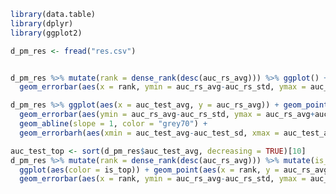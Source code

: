 ```r

library(data.table)
library(dplyr)
library(ggplot2)

d_pm_res <- fread("res.csv")


d_pm_res %>% mutate(rank = dense_rank(desc(auc_rs_avg))) %>% ggplot() + geom_point(aes(x = rank, y = auc_rs_avg)) +
  geom_errorbar(aes(x = rank, ymin = auc_rs_avg-auc_rs_std, ymax = auc_rs_avg+auc_rs_std), width = 1)

d_pm_res %>% ggplot(aes(x = auc_test_avg, y = auc_rs_avg)) + geom_point() +
  geom_errorbar(aes(ymin = auc_rs_avg-auc_rs_std, ymax = auc_rs_avg+auc_rs_std), width = 0.0003) +
  geom_abline(slope = 1, color = "grey70") +
  geom_errorbarh(aes(xmin = auc_test_avg-auc_test_sd, xmax = auc_test_avg+auc_test_sd), height = 0.0003)

auc_test_top <- sort(d_pm_res$auc_test_avg, decreasing = TRUE)[10]
d_pm_res %>% mutate(rank = dense_rank(desc(auc_rs_avg))) %>% mutate(is_top = auc_test_avg>=auc_test_top) %>%
  ggplot(aes(color = is_top)) + geom_point(aes(x = rank, y = auc_rs_avg)) +
  geom_errorbar(aes(x = rank, ymin = auc_rs_avg-auc_rs_std, ymax = auc_rs_avg+auc_rs_std), width = 0.3)


```